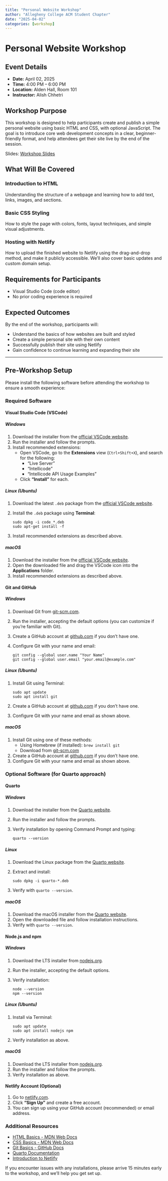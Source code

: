 ```yaml
---
title: "Personal Website Workshop"
author: "Allegheny College ACM Student Chapter"
date: "2025-04-02"
categories: [workshop]
---
```


# **Personal Website Workshop**

## **Event Details**

- **Date:** April 02, 2025
- **Time:** 4:00 PM – 6:00 PM
- **Location:** Alden Hall, Room 101
- **Instructor:** Alish Chhetri

## **Workshop Purpose**

This workshop is designed to help participants create and publish a simple personal website using basic HTML and CSS, with optional JavaScript. The goal is to introduce core web development concepts in a clear, beginner-friendly format, and help attendees get their site live by the end of the session.

Slides: [Workshop Slides](https://docs.google.com/presentation/d/1fNOEq5sTVyJYYQz9q6vDxKX2aCDGY8SY19cbWqQSqn4/edit?usp=sharing)

## **What Will Be Covered**

### **Introduction to HTML**
Understanding the structure of a webpage and learning how to add text, links, images, and sections.

### **Basic CSS Styling**
How to style the page with colors, fonts, layout techniques, and simple visual adjustments.

### **Hosting with Netlify**
How to upload the finished website to Netlify using the drag-and-drop method, and make it publicly accessible. We'll also cover basic updates and custom domain setup.

## **Requirements for Participants**

- Visual Studio Code (code editor)
- No prior coding experience is required

## **Expected Outcomes**

By the end of the workshop, participants will:

- Understand the basics of how websites are built and styled
- Create a simple personal site with their own content
- Successfully publish their site using Netlify
- Gain confidence to continue learning and expanding their site

---

## **Pre-Workshop Setup**

Please install the following software before attending the workshop to ensure a smooth experience:

### **Required Software**

#### **Visual Studio Code (VSCode)**

##### **Windows**

1. Download the installer from the [official VSCode website](https://code.visualstudio.com/).
2. Run the installer and follow the prompts.
3. Install recommended extensions:
   - Open VSCode, go to the **Extensions** view (`Ctrl+Shift+X`), and search for the following:
     - "Live Server"
     - "Intellicode"
     - "Intellicode API Usage Examples"
   - Click **"Install"** for each.

##### **Linux (Ubuntu)**

1. Download the latest `.deb` package from the [official VSCode website](https://code.visualstudio.com/Download).
2. Install the `.deb` package using **Terminal**:
   ```
   sudo dpkg -i code_*.deb
   sudo apt-get install -f
   ```
3. Install recommended extensions as described above.

##### **macOS**

1. Download the installer from the [official VSCode website](https://code.visualstudio.com/).
2. Open the downloaded file and drag the VSCode icon into the **Applications** folder.
3. Install recommended extensions as described above.

#### **Git and GitHub**

##### **Windows**

1. Download Git from [git-scm.com](https://git-scm.com/download/win).
2. Run the installer, accepting the default options (you can customize if you're familiar with Git).
3. Create a GitHub account at [github.com](https://github.com/signup) if you don't have one.
4. Configure Git with your name and email:
   ```
   git config --global user.name "Your Name"
   git config --global user.email "your.email@example.com"
   ```

##### **Linux (Ubuntu)**

1. Install Git using Terminal:
   ```
   sudo apt update
   sudo apt install git
   ```
2. Create a GitHub account at [github.com](https://github.com/signup) if you don't have one.
3. Configure Git with your name and email as shown above.

##### **macOS**

1. Install Git using one of these methods:
   - Using Homebrew (if installed): `brew install git`
   - Download from [git-scm.com](https://git-scm.com/download/mac)
2. Create a GitHub account at [github.com](https://github.com/signup) if you don't have one.
3. Configure Git with your name and email as shown above.

### **Optional Software (for Quarto approach)**

#### **Quarto**

##### **Windows**

1. Download the installer from the [Quarto website](https://quarto.org/docs/get-started/).
2. Run the installer and follow the prompts.
3. Verify installation by opening Command Prompt and typing:
   ```
   quarto --version
   ```

##### **Linux**

1. Download the Linux package from the [Quarto website](https://quarto.org/docs/get-started/).
2. Extract and install:
   ```
   sudo dpkg -i quarto-*.deb
   ```
3. Verify with `quarto --version`.

##### **macOS**

1. Download the macOS installer from the [Quarto website](https://quarto.org/docs/get-started/).
2. Open the downloaded file and follow installation instructions.
3. Verify with `quarto --version`.

#### **Node.js and npm**

##### **Windows**

1. Download the LTS installer from [nodejs.org](https://nodejs.org/).
2. Run the installer, accepting the default options.
3. Verify installation:
   ```
   node --version
   npm --version
   ```

##### **Linux (Ubuntu)**

1. Install via Terminal:
   ```
   sudo apt update
   sudo apt install nodejs npm
   ```
2. Verify installation as above.

##### **macOS**

1. Download the LTS installer from [nodejs.org](https://nodejs.org/).
2. Run the installer and follow the prompts.
3. Verify installation as above.

#### **Netlify Account (Optional)**

1. Go to [netlify.com](https://www.netlify.com/).
2. Click **"Sign Up"** and create a free account.
3. You can sign up using your GitHub account (recommended) or email address.

### **Additional Resources**

- [HTML Basics - MDN Web Docs](https://developer.mozilla.org/en-US/docs/Learn/Getting_started_with_the_web/HTML_basics)
- [CSS Basics - MDN Web Docs](https://developer.mozilla.org/en-US/docs/Learn/Getting_started_with_the_web/CSS_basics)
- [Git Basics - GitHub Docs](https://docs.github.com/en/get-started/quickstart/set-up-git)
- [Quarto Documentation](https://quarto.org/docs/guide/)
- [Introduction to Netlify](https://docs.netlify.com/get-started/)

If you encounter issues with any installations, please arrive 15 minutes early to the workshop, and we'll help you get set up.
